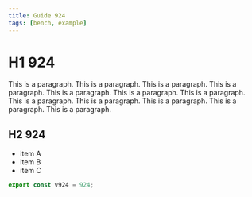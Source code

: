 ```yaml
---
title: Guide 924
tags: [bench, example]
---
```


# H1 924

This is a paragraph. This is a paragraph. This is a paragraph. This is a paragraph. This is a paragraph. This is a paragraph. This is a paragraph. This is a paragraph. This is a paragraph. This is a paragraph. This is a paragraph. This is a paragraph. 

## H2 924

- item A
- item B
- item C

```ts
export const v924 = 924;
```